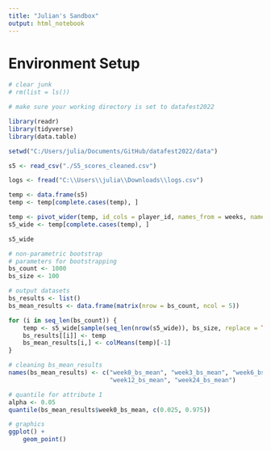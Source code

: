 ```yaml
---
title: "Julian's Sandbox"
output: html_notebook
---
```


# Environment Setup
```r
# clear junk
# rm(list = ls())
```

```r
# make sure your working directory is set to datafest2022

library(readr)
library(tidyverse)
library(data.table)
```

```r
setwd("C:/Users/julia/Documents/GitHub/datafest2022/data")

s5 <- read_csv("./S5_scores_cleaned.csv")
```

```r
logs <- fread("C:\\Users\\julia\\Downloads\\logs.csv")
```

```r
temp <- data.frame(s5)
temp <- temp[complete.cases(temp), ]

temp <- pivot_wider(temp, id_cols = player_id, names_from = weeks, names_prefix = "week", values_from = S5_mean)
s5_wide <- temp[complete.cases(temp), ]
```

```r
s5_wide
```
```r
# non-parametric bootstrap
# parameters for bootstrapping
bs_count <- 1000
bs_size <- 100

# output datasets
bs_results <- list()
bs_mean_results <- data.frame(matrix(nrow = bs_count, ncol = 5))

for (i in seq_len(bs_count)) {
    temp <- s5_wide[sample(seq_len(nrow(s5_wide)), bs_size, replace = TRUE), ]
    bs_results[[i]] <- temp
    bs_mean_results[i,] <- colMeans(temp)[-1]
}
```

```r
# cleaning bs_mean_results
names(bs_mean_results) <- c("week0_bs_mean", "week3_bs_mean", "week6_bs_mean",
                            "week12_bs_mean", "week24_bs_mean")
```

```r
# quantile for attribute 1
alpha <- 0.05
quantile(bs_mean_results$week0_bs_mean, c(0.025, 0.975))
```

```r
# graphics
ggplot() +
    geom_point()
```


